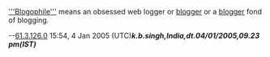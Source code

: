 [['''Blogophile''']] means an obsessed web logger or [[blogger]] or a [[blogger]] fond of blogging.

--[[User:61.3.126.0|61.3.126.0]] 15:54, 4 Jan 2005 (UTC)'''''k.b.singh,India,dt.04/01/2005,09.23 pm(IST)'''''